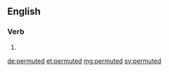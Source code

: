 ==English==

===Verb===
{{head|en}}

# {{en-past of|permute}}

[[de:permuted]]
[[et:permuted]]
[[mg:permuted]]
[[sv:permuted]]